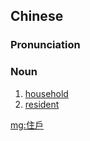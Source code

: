 {{also|住户}}
==Chinese==
{{zh-forms|s=住户}}

===Pronunciation===
{{zh-pron
|m=zhùhù
|c=zyu6 wu6
|cat=n
}}

===Noun===
{{zh-noun}}

# [[household]]
# [[resident]]

[[mg:住戶]]